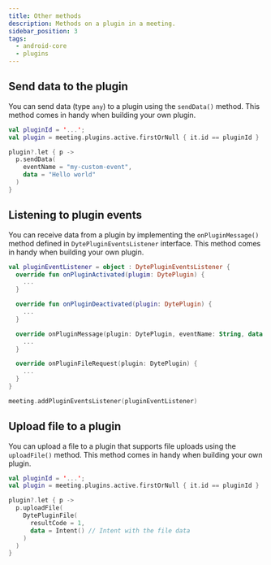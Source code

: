 ```yaml
---
title: Other methods
description: Methods on a plugin in a meeting.
sidebar_position: 3
tags:
  - android-core
  - plugins
---
```


## Send data to the plugin

You can send data (type `any`) to a plugin using the `sendData()` method. This method comes in handy when building your own plugin.

```kotlin
val pluginId = '...';
val plugin = meeting.plugins.active.firstOrNull { it.id == pluginId }

plugin?.let { p ->
  p.sendData(
    eventName = "my-custom-event",
    data = "Hello world"
  )
}
```

## Listening to plugin events

You can receive data from a plugin by implementing the `onPluginMessage()` method defined in `DytePluginEventsListener` interface. This method comes in handy when building your own plugin.

```kotlin
val pluginEventListener = object : DytePluginEventsListener {
  override fun onPluginActivated(plugim: DytePlugin) {
    ...
  }

  override fun onPluginDeactivated(plugin: DytePlugin) {
    ...
  }

  override onPluginMessage(plugin: DytePlugin, eventName: String, data: Any?) {
    ...
  }

  override onPluginFileRequest(plugin: DytePlugin) {
    ...
  }
}

meeting.addPluginEventsListener(pluginEventListener)
```

## Upload file to a plugin

You can upload a file to a plugin that supports file uploads using the `uploadFile()` method. This method comes in handy when 
building your own plugin.

```kotlin
val pluginId = '...';
val plugin = meeting.plugins.active.firstOrNull { it.id == pluginId }

plugin?.let { p ->
  p.uploadFile(
    DytePluginFile(
      resultCode = 1,
      data = Intent() // Intent with the file data
    )
  )
}
```
